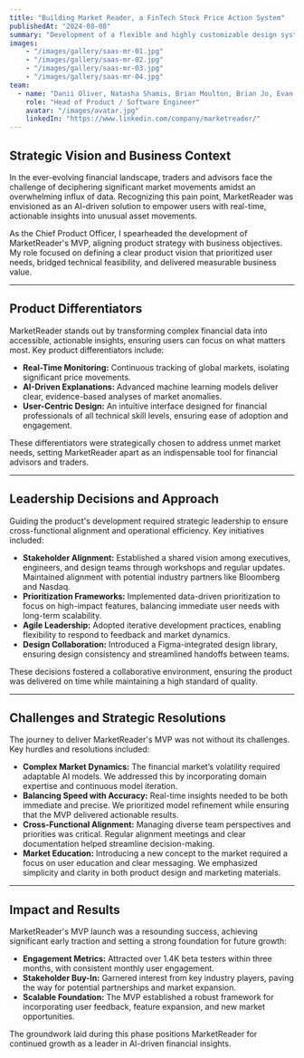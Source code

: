 ```yaml
---
title: "Building Market Reader, a FinTech Stock Price Action System"
publishedAt: "2024-08-08"
summary: "Development of a flexible and highly customizable design system using React.js + Express.js + Figma for product collaboration."
images:
    - "/images/gallery/saas-mr-01.jpg"
    - "/images/gallery/saas-mr-02.jpg"
    - "/images/gallery/saas-mr-03.jpg"
    - "/images/gallery/saas-mr-04.jpg"
team:
  - name: "Danii Oliver, Natasha Shamis, Brian Moulton, Brian Jo, Evan Schnidman, Web Beagle,"
    role: "Head of Product / Software Engineer"
    avatar: "/images/avatar.jpg"
    linkedIn: "https://www.linkedin.com/company/marketreader/"
---
```


## **Strategic Vision and Business Context**
In the ever-evolving financial landscape, traders and advisors face the challenge of deciphering significant market movements amidst an overwhelming influx of data. Recognizing this pain point, MarketReader was envisioned as an AI-driven solution to empower users with real-time, actionable insights into unusual asset movements. 

As the Chief Product Officer, I spearheaded the development of MarketReader's MVP, aligning product strategy with business objectives. My role focused on defining a clear product vision that prioritized user needs, bridged technical feasibility, and delivered measurable business value.

---

## **Product Differentiators**
MarketReader stands out by transforming complex financial data into accessible, actionable insights, ensuring users can focus on what matters most. Key product differentiators include:

- **Real-Time Monitoring:** Continuous tracking of global markets, isolating significant price movements.
- **AI-Driven Explanations:** Advanced machine learning models deliver clear, evidence-based analyses of market anomalies.
- **User-Centric Design:** An intuitive interface designed for financial professionals of all technical skill levels, ensuring ease of adoption and engagement.

These differentiators were strategically chosen to address unmet market needs, setting MarketReader apart as an indispensable tool for financial advisors and traders.

---

## **Leadership Decisions and Approach**
Guiding the product's development required strategic leadership to ensure cross-functional alignment and operational efficiency. Key initiatives included:

- **Stakeholder Alignment:** Established a shared vision among executives, engineers, and design teams through workshops and regular updates. Maintained alignment with potential industry partners like Bloomberg and Nasdaq.
- **Prioritization Frameworks:** Implemented data-driven prioritization to focus on high-impact features, balancing immediate user needs with long-term scalability.
- **Agile Leadership:** Adopted iterative development practices, enabling flexibility to respond to feedback and market dynamics.
- **Design Collaboration:** Introduced a Figma-integrated design library, ensuring design consistency and streamlined handoffs between teams.

These decisions fostered a collaborative environment, ensuring the product was delivered on time while maintaining a high standard of quality.

---

## **Challenges and Strategic Resolutions**
The journey to deliver MarketReader's MVP was not without its challenges. Key hurdles and resolutions included:

- **Complex Market Dynamics:** The financial market’s volatility required adaptable AI models. We addressed this by incorporating domain expertise and continuous model iteration.
- **Balancing Speed with Accuracy:** Real-time insights needed to be both immediate and precise. We prioritized model refinement while ensuring that the MVP delivered actionable results.
- **Cross-Functional Alignment:** Managing diverse team perspectives and priorities was critical. Regular alignment meetings and clear documentation helped streamline decision-making.
- **Market Education:** Introducing a new concept to the market required a focus on user education and clear messaging. We emphasized simplicity and clarity in both product design and marketing materials.

---

## **Impact and Results**
MarketReader's MVP launch was a resounding success, achieving significant early traction and setting a strong foundation for future growth:

- **Engagement Metrics:** Attracted over 1.4K beta testers within three months, with consistent monthly user engagement.  
- **Stakeholder Buy-In:** Garnered interest from key industry players, paving the way for potential partnerships and market expansion.  
- **Scalable Foundation:** The MVP established a robust framework for incorporating user feedback, feature expansion, and new market opportunities.  

The groundwork laid during this phase positions MarketReader for continued growth as a leader in AI-driven financial insights.
